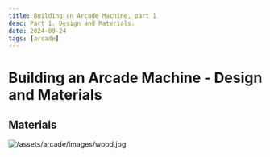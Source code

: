 ```yaml
---
title: Building an Arcade Machine, part 1
desc: Part 1. Design and Materials.
date: 2024-09-24
tags: [arcade]
---
```


# Building an Arcade Machine - Design and Materials

## Materials

![/assets/arcade/images/wood.jpg](wood)
